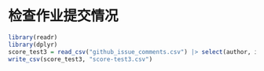 # 检查作业提交情况

```r
library(readr)
library(dplyr)
score_test3 = read_csv("github_issue_comments.csv") |> select(author, id)  |> mutate(score = 85, extra = list(NULL)) 
write_csv(score_test3, "score-test3.csv")
```